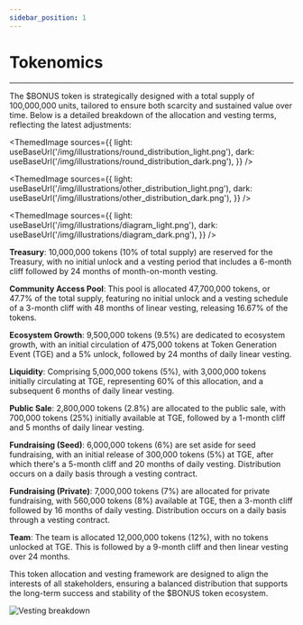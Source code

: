 ```yaml
---
sidebar_position: 1
---
```



# Tokenomics

-----------------------
The $BONUS token is strategically designed with a total supply of 100,000,000 units, tailored to ensure both scarcity and sustained value over time. Below is a detailed breakdown of the allocation and vesting terms, reflecting the latest adjustments:


<ThemedImage
    sources={{
        light: useBaseUrl('/img/illustrations/round_distribution_light.png'),
        dark: useBaseUrl('/img/illustrations/round_distribution_dark.png'),
    }}
/>

<p></p>

<ThemedImage
    sources={{
        light: useBaseUrl('/img/illustrations/other_distribution_light.png'),
        dark: useBaseUrl('/img/illustrations/other_distribution_dark.png'),
    }}
/>

<p></p>

<ThemedImage
    sources={{
        light: useBaseUrl('/img/illustrations/diagram_light.png'),
        dark: useBaseUrl('/img/illustrations/diagram_dark.png'),
    }}
/>

<p></p>

**Treasury**: 10,000,000 tokens (10% of total supply) are reserved for the Treasury, with no initial unlock and a vesting period that includes a 6-month cliff followed by 24 months of month-on-month vesting.

**Community Access Pool**: This pool is allocated 47,700,000 tokens, or 47.7% of the total supply, featuring no initial unlock and a vesting schedule of a 3-month cliff with 48 months of linear vesting, releasing 16.67% of the tokens.

**Ecosystem Growth**: 9,500,000 tokens (9.5%) are dedicated to ecosystem growth, with an initial circulation of 475,000 tokens at Token Generation Event (TGE) and a 5% unlock, followed by 24 months of daily linear vesting.

**Liquidity**: Comprising 5,000,000 tokens (5%), with 3,000,000 tokens initially circulating at TGE, representing 60% of this allocation, and a subsequent 6 months of daily linear vesting.

**Public Sale**: 2,800,000 tokens (2.8%) are allocated to the public sale, with 700,000 tokens (25%) initially available at TGE, followed by a 1-month cliff and 5 months of daily linear vesting.

**Fundraising (Seed)**: 6,000,000 tokens (6%) are set aside for seed fundraising, with an initial release of 300,000 tokens (5%) at TGE, after which there's a 5-month cliff and 20 months of daily vesting. Distribution occurs on a daily basis through a vesting contract.

**Fundraising (Private)**: 7,000,000 tokens (7%) are allocated for private fundraising, with 560,000 tokens (8%) available at TGE, then a 3-month cliff followed by 16 months of daily vesting. Distribution occurs on a daily basis through a vesting contract.

**Team**: The team is allocated 12,000,000 tokens (12%), with no tokens unlocked at TGE. This is followed by a 9-month cliff and then linear vesting over 24 months.

This token allocation and vesting framework are designed to align the interests of all stakeholders, ensuring a balanced distribution that supports the long-term success and stability of the $BONUS token ecosystem.

<img src='/img/illustrations/vesting_breakdown.jpg' alt='Vesting breakdown'/>
